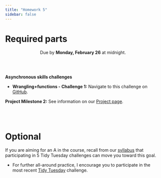 ```yaml
---
title: "Homework 5"
sidebar: false
---
```


# Required parts

<center>
Due by **Monday, February 26** at midnight.
</center>

<br><br>

**Asynchronous skills challenges**

- **Wrangling+functions - Challenge 1:** Navigate to this challenge on [GitHub](https://classroom.github.com/a/GKDDji9Y).

**Project Milestone 2:** See information on our [Project page](project.qmd#milestone-2).


<br><br>


# Optional

If you are aiming for an A in the course, recall from our [syllabus](syllabus.qmd#requirements-for-an-a) that participating in 5 Tidy Tuesday challenges can move you toward this goal.

- For further all-around practice, I encourage you to participate in the most recent [Tidy Tuesday](https://github.com/rfordatascience/tidytuesday/blob/master/data/2024/2024-02-20/readme.md) challenge.
